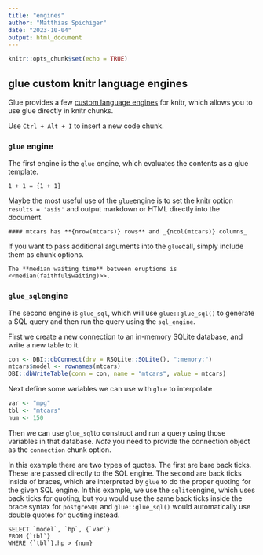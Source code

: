 ```yaml
---
title: "engines"
author: "Matthias Spichiger"
date: "2023-10-04"
output: html_document
---
```


```r
knitr::opts_chunk$set(echo = TRUE)
```

## glue custom knitr language engines

Glue provides a few [custom language engines](https://bookdown.org/yihui/rmarkdown-cookbook/custom-engine.html#custom-engine) for knitr, which allows you to use glue directly in knitr chunks.

Use `Ctrl + Alt + I` to insert a new code chunk.


### `glue` engine

The first engine is the `glue` engine, which evaluates the contents as a glue template.
```glue
1 + 1 = {1 + 1}
```

Maybe the most useful use of the `glue`engine is to set the knitr option
`results = 'asis'` and output markdown or HTML directly into the document.
```glue
#### mtcars has **{nrow(mtcars)} rows** and _{ncol(mtcars)} columns_
```


If you want to pass additional arguments into the `glue`call, simply include them as chunk options.
```glue
The **median waiting time** between eruptions is <<median(faithful$waiting)>>.
```


### `glue_sql`engine

The second engine is `glue_sql`, which will use `glue::glue_sql()` to generate a SQL query and then run the query using the `sql_engine`.

First we create a new connection to an in-memory SQLite database,
and write a new table to it.

```r
con <- DBI::dbConnect(drv = RSQLite::SQLite(), ":memory:")
mtcars$model <- rownames(mtcars)
DBI::dbWriteTable(conn = con, name = "mtcars", value = mtcars)
```

Next define some variables we can use with `glue` to interpolate

```r
var <- "mpg"
tbl <- "mtcars"
num <- 150
```

Then we can use `glue_sql`to construct and run a query using those variables in that database.
*Note* you need to provide the connection object as the `connection` chunk option.

In this example there are two types of quotes.
The first are bare back ticks. These are passed directly to the SQL engine.
The second are back ticks inside of braces, which are interpreted by `glue` to do the proper quoting for the given SQL engine.
In this example, we use the `sqlite`engine, which uses back ticks for quoting, but you would use the same back ticks inside the brace syntax for `postgreSQL` and `glue::glue_sql()` would automatically use double quotes for quoting instead.
```glue_sql
SELECT `model`, `hp`, {`var`}
FROM {`tbl`}
WHERE {`tbl`}.hp > {num}
```

